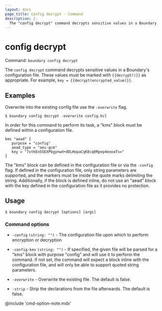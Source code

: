 ```yaml
---
layout: docs
page_title: config decrypt - Command
description: |-
  The "config decrypt" command decrypts sensitive values in a Boundary's configuration file. These values must be marked with {{decrypt()}} as appropriate.
---
```


# config decrypt

Command: `boundary config decrypt`

The `config decrypt` command decrypts sensitive values in a Boundary's
configuration file. These values must be marked with `{{decrypt()}}` as
appropriate. For example, `key = {{decrypt(encrypted_value)}}`.

## Examples

Overwrite into the existing config file use the `-overwrite` flag.

```shell-session
$ boundary config decrypt -overwrite config.hcl
```

In order for this command to perform its task, a "kms" block must be defined
within a configuration file. 

```hcl
kms "aead" {
   purpose = "config"
   aead_type = "aes-gcm"
   key = "7xtkEoS5EXPbgynwd+dDLHopaCqK8cq0Rpep4eooaTs="
}
```

The "kms" block can be defined in the configuration file or via the `-config`
flag. If defined in the configuration file, only string parameters are
supported, and the markers must be inside the quote marks delimiting the string.
Additionally, if the block is defined inline, do not use an "aead" block with
the key defined in the configuration file as it provides no protection.

## Usage

<CodeBlockConfig hideClipboard>

```shell-session
$ boundary config decrypt [options] [args]
```

</CodeBlockConfig>


### Command options

- `-config` `(string: "")` - The configuration file upon which to perform
  encryption or decryption

- `-config-kms` `(string: "")` - If specified, the given file will be parsed for
   a "kms" block with purpose "config" and will use it to perform the command.
   If not set, the command will expect a block inline with the configuration
   file, and will only be able to support quoted string parameters.

- `-overwrite`  - Overwrite the existing file. The default is
  false.

- `-strip`  - Strip the declarations from the file afterwards.
  The default is false.

@include 'cmd-option-note.mdx'
